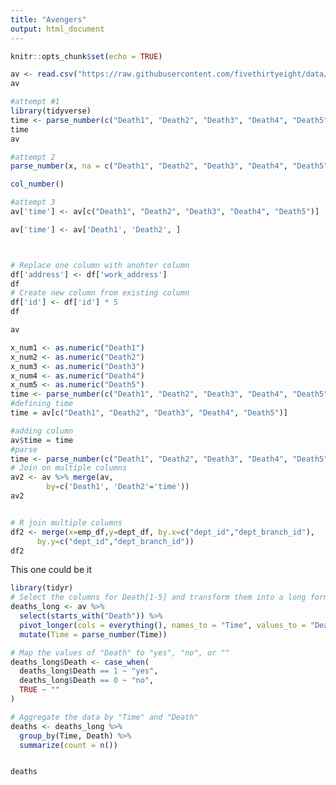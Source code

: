 ```yaml
---
title: "Avengers"
output: html_document
---
```


```r
knitr::opts_chunk$set(echo = TRUE)
```


```r
av <- read.csv("https://raw.githubusercontent.com/fivethirtyeight/data/master/avengers/avengers.csv", stringsAsFactors = FALSE)
av
```
```r
#attempt #1
library(tidyverse)
time <- parse_number(c("Death1", "Death2", "Death3", "Death4", "Death5"))
time
av
```
```r
#attempt 2
parse_number(x, na = c("Death1", "Death2", "Death3", "Death4", "Death5", "NA"), locale = default_locale(), trim_ws = TRUE)

col_number()
```
```r
#attempt 3
av['time'] <- av[c("Death1", "Death2", "Death3", "Death4", "Death5")]
```

```r
av['time'] <- av['Death1', 'Death2', ]



# Replace one column with anohter column
df['address'] <- df['work_address']
df
# Create new column from existing column
df['id'] <- df['id'] * 5
df

av
```

```r
x_num1 <- as.numeric("Death1")
x_num2 <- as.numeric("Death2")
x_num3 <- as.numeric("Death3")
x_num4 <- as.numeric("Death4")
x_num5 <- as.numeric("Death5")
time <- parse_number(c("Death1", "Death2", "Death3", "Death4", "Death5"))
#defining time
time = av[c("Death1", "Death2", "Death3", "Death4", "Death5")]

#adding column
av$time = time
#parse
time <- parse_number(c("Death1", "Death2", "Death3", "Death4", "Death5"))
# Join on multiple columns
av2 <- av %>% merge(av, 
        by=c('Death1', 'Death2'='time'))
av2


# R join multiple columns
df2 <- merge(x=emp_df,y=dept_df, by.x=c("dept_id","dept_branch_id"), 
      by.y=c("dept_id","dept_branch_id"))
df2
```
This one could be it
```r
library(tidyr)
# Select the columns for Death[1-5] and transform them into a long format
deaths_long <- av %>%
  select(starts_with("Death")) %>%
  pivot_longer(cols = everything(), names_to = "Time", values_to = "Death") %>%
  mutate(Time = parse_number(Time))

# Map the values of "Death" to "yes", "no", or ""
deaths_long$Death <- case_when(
  deaths_long$Death == 1 ~ "yes",
  deaths_long$Death == 0 ~ "no",
  TRUE ~ ""
)

# Aggregate the data by "Time" and "Death"
deaths <- deaths_long %>%
  group_by(Time, Death) %>%
  summarize(count = n())


deaths
```

